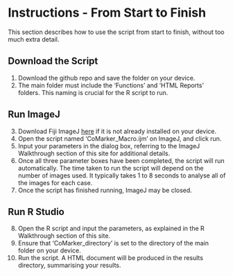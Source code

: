 # Instructions - From Start to Finish

This section describes how to use the script from start to finish, without too much extra detail.

## Download the Script

1.  Download the github repo and save the folder on your device.
2.  The main folder must include the 'Functions' and 'HTML Reports' folders. This naming is crucial for the R script to run.

## Run ImageJ

3.  Download Fiji ImageJ [here](https://imagej.net/software/fiji/downloads) if it is not already installed on your device.
4.  Open the script named 'CoMarker_Macro.ijm' on ImageJ, and click run.
5.  Input your parameters in the dialog box, referring to the ImageJ Walkthrough section of this site for additional details.
6.  Once all three parameter boxes have been completed, the script will run automatically. The time taken to run the script will depend on the number of images used. It typically takes 1 to 8 seconds to analyse all of the images for each case.
7.  Once the script has finished running, ImageJ may be closed.

## Run R Studio

8.  Open the R script and input the parameters, as explained in the R Walkthrough section of this site.
9.  Ensure that 'CoMarker_directory' is set to the directory of the main folder on your device.
10. Run the script. A HTML document will be produced in the results directory, summarising your results.
